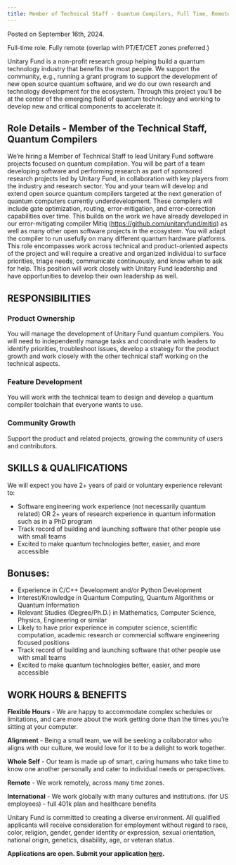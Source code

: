 ```yaml
---
title: Member of Technical Staff - Quantum Compilers, Full Time, Remote
---
```

Posted on September 16th, 2024. 

Full-time role. Fully remote (overlap with PT/ET/CET zones preferred.)

Unitary Fund is a non-profit research group helping build a quantum technology industry that benefits the most people. We support the community, e.g., running a grant program to support the development of new open source quantum software, and we do our own research and technology development for the ecosystem.
Through this project you’ll be at the center of the emerging field of quantum technology and working to develop new and critical components to accelerate it.

## Role Details  - Member of the Technical Staff, Quantum Compilers
We’re hiring a Member of Technical Staff to lead Unitary Fund software projects focused on quantum compilation. You will be part of a team developing software and performing research as part of sponsored research projects led by Unitary Fund, in collaboration with key players from the industry and research sector.
You and your team will develop and extend open source quantum compilers targeted at the next generation of quantum computers currently underdevelopment. These compilers will include gate optimization, routing, error-mitigation, and error-correction capabilities over time. This builds on the work we have already developed in our error-mitigating compiler Mitiq (https://github.com/unitaryfund/mitiq) as well as many other open software projects in the ecosystem. You will adapt the compiler to run usefully on many different quantum hardware platforms.
This role encompasses work across technical and product-oriented aspects of the project and will require a creative and organized individual to surface priorities, triage needs, communicate continuously, and know when to ask for help. This position will work closely with Unitary Fund leadership and have opportunities to develop their own leadership as well. 

## RESPONSIBILITIES
### Product Ownership
You will manage the development of Unitary Fund quantum compilers. You will need to independently manage tasks and coordinate with leaders to identify priorities, troubleshoot issues, develop a strategy for the product growth and work closely with the other technical staff working on the technical aspects.

### Feature Development 
You will work with the technical team to design and develop a quantum compiler toolchain that everyone wants to use.

### Community Growth
Support the product and related projects, growing the community of users and contributors.  

## SKILLS & QUALIFICATIONS
We will expect you have 2+ years of paid or voluntary experience relevant to:
- Software engineering work experience (not necessarily quantum related) OR 2+ years of research experience in quantum information such as in a PhD program
- Track record of building and launching software that other people use with small teams
- Excited to make quantum technologies better, easier, and more accessible

## Bonuses: 
- Experience in C/C++ Development and/or Python Development
- Interest/Knowledge in Quantum Computing, Quantum Algorithms or Quantum Information
- Relevant Studies (Degree/Ph.D.) in Mathematics, Computer Science, Physics, Engineering or similar
- Likely to have prior experience in computer science, scientific computation, academic research or commercial software engineering focused positions
- Track record of building and launching software that other people use with small teams
- Excited to make quantum technologies better, easier, and more accessible


## WORK HOURS & BENEFITS
**Flexible Hours** - We are happy to accommodate complex schedules or limitations, and care more about the work getting done than the times you’re sitting at your computer.

**Alignment** - Being a small team, we will be seeking a collaborator who aligns with our culture, we would love for it to be a delight to work together.

**Whole Self** - Our team is made up of smart, caring humans who take time to know one another personally and cater to individual needs or perspectives.

**Remote** - We work remotely, across many time zones.

**International** - We work globally with many cultures and institutions.
(for US employees) - full 401k plan and healthcare benefits

Unitary Fund is committed to creating a diverse environment. All qualified applicants will receive consideration for employment without regard to race, color, religion, gender, gender identity or expression, sexual orientation, national origin, genetics, disability, age, or veteran status.

**Applications are open. Submit your application [here](https://airtable.com/appbH8Vrpz5msbGRd/shrDRcQL1rKLCz51j).**
